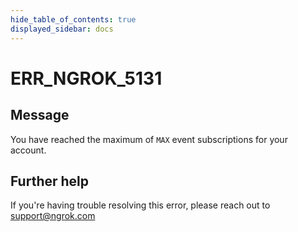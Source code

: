 ```yaml
---
hide_table_of_contents: true
displayed_sidebar: docs
---
```



# ERR_NGROK_5131

## Message

You have reached the maximum of `MAX` event subscriptions for your account.

<ErrorDetails error="err_ngrok_5131" />

## Further help

If you're having trouble resolving this error, please reach out to [support@ngrok.com](mailto:support@ngrok.com?subject=Help%20with%20ERR_NGROK_5131)
